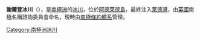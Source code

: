 {{coord|67|30|S|68|23|W|type:glacier_region:AQ|display=title}}

'''謝爾登冰川'''（{{lang-en|Sheldon Glacier}}），是[[南極洲|南極洲]]的[[冰川|冰川]]，位於[[阿德萊德島|阿德萊德島]]，最終注入[[萊德灣|萊德灣]]，由[[英國|英國]]南極名稱諮詢委員會命名，現時由[[南極條約體系|南極條約體系]]管理。

{{DEFAULTSORT:Sheldon Glacier}}
[[Category:南極洲冰川|Category:南極洲冰川]]


{{AdelaideIsland-geo-stub}}